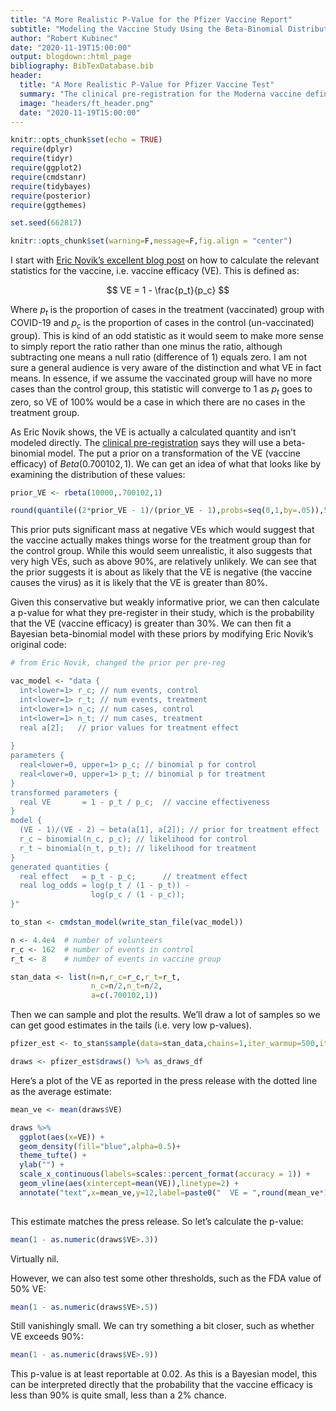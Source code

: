 ```yaml
---
title: "A More Realistic P-Value for the Pfizer Vaccine Report"
subtitle: "Modeling the Vaccine Study Using the Beta-Binomial Distribution"
author: "Robert Kubinec"
date: "2020-11-19T15:00:00"
output: blogdown::html_page
bibliography: BibTexDatabase.bib
header:
  title: "A More Realistic P-Value for Pfizer Vaccine Test"
  summary: "The clinical pre-registration for the Moderna vaccine defines clearly what statistic we should use to evaluate their trial, in contrast to their press release."
  image: "headers/ft_header.png"
  date: "2020-11-19T15:00:00"
---
```


```r
knitr::opts_chunk$set(echo = TRUE)
require(dplyr)
require(tidyr)
require(ggplot2)
require(cmdstanr)
require(tidybayes)
require(posterior)
require(ggthemes)

set.seed(662817)

knitr::opts_chunk$set(warning=F,message=F,fig.align = "center")


```


I start with [Eric Novik's excellent blog post](https://rpubs.com/ericnovik/692460) on how to calculate the relevant statistics for the vaccine, i.e. vaccine efficacy (VE). This is defined as:

$$
VE = 1 - \frac{p_t}{p_c}
$$

Where $p_t$ is the proportion of cases in the treatment (vaccinated) group with COVID-19 and $p_c$ is the proportion of cases in the control (un-vaccinated) group). This is kind of an odd statistic as it would seem to make more sense to simply report the ratio rather than one minus the ratio, although subtracting one means a null ratio (difference of 1) equals zero. I am not sure a general audience is very aware of the distinction and what VE in fact means. In essence, if we assume the vaccinated group will have no more cases than the control group, this statistic will converge to 1 as $p_t$ goes to zero, so VE of 100% would be a case in which there are no cases in the treatment group.

As Eric Novik shows, the VE is actually a calculated quantity and isn't modeled directly. The [clinical pre-registration](https://pfe-pfizercom-d8-prod.s3.amazonaws.com/2020-09/C4591001_Clinical_Protocol.pdf) says they will use a beta-binomial model. The put a prior on a transformation of the VE (vaccine efficacy) of $Beta(0.700102, 1)$. We can get an idea of what that looks like by examining the distribution of these values:

```r

prior_VE <- rbeta(10000,.700102,1)

round(quantile((2*prior_VE - 1)/(prior_VE - 1),probs=seq(0,1,by=.05)),5)
```



This prior puts significant mass at negative VEs which would suggest that the vaccine actually makes things worse for the treatment group than for the control group. While this would seem unrealistic, it also suggests that very high VEs, such as above 90%, are relatively unlikely. We can see that the prior suggests it is about as likely that the VE is negative (the vaccine causes the virus) as it is likely that the VE is greater than 80%. 

Given this conservative but weakly informative prior, we can then calculate a p-value for what they pre-register in their study, which is the probability that the VE (vaccine efficacy) is greater than 30%. We can then fit a Bayesian beta-binomial model with these priors by modifying Eric Novik's original code:

```r

# from Eric Novik, changed the prior per pre-reg

vac_model <- "data {
  int<lower=1> r_c; // num events, control
  int<lower=1> r_t; // num events, treatment
  int<lower=1> n_c; // num cases, control
  int<lower=1> n_t; // num cases, treatment
  real a[2];   // prior values for treatment effect
  
}
parameters {
  real<lower=0, upper=1> p_c; // binomial p for control
  real<lower=0, upper=1> p_t; // binomial p for treatment 
}
transformed parameters {
  real VE       = 1 - p_t / p_c;  // vaccine effectiveness
}
model {
  (VE - 1)/(VE - 2) ~ beta(a[1], a[2]); // prior for treatment effect
  r_c ~ binomial(n_c, p_c); // likelihood for control
  r_t ~ binomial(n_t, p_t); // likelihood for treatment
}
generated quantities {
  real effect   = p_t - p_c;      // treatment effect
  real log_odds = log(p_t / (1 - p_t)) -
                  log(p_c / (1 - p_c));
}"

to_stan <- cmdstan_model(write_stan_file(vac_model))

n <- 4.4e4  # number of volunteers
r_c <- 162  # number of events in control
r_t <- 8    # number of events in vaccine group

stan_data <- list(n=n,r_c=r_c,r_t=r_t,
                  n_c=n/2,n_t=n/2,
                  a=c(.700102,1))

```

Then we can sample and plot the results. We'll draw a lot of samples so we can get good estimates in the tails (i.e. very low p-values).

```r

pfizer_est <- to_stan$sample(data=stan_data,chains=1,iter_warmup=500,iter_sampling=100000,refresh=50000,show_messages=F)

draws <- pfizer_est$draws() %>% as_draws_df

```

Here's a plot of the VE as reported in the press release with the dotted line as the average estimate:

```r

mean_ve <- mean(draws$VE)

draws %>% 
  ggplot(aes(x=VE)) +
  geom_density(fill="blue",alpha=0.5)+
  theme_tufte() +
  ylab("") +
  scale_x_continuous(labels=scales::percent_format(accuracy = 1)) +
  geom_vline(aes(xintercept=mean(VE)),linetype=2) +
  annotate("text",x=mean_ve,y=12,label=paste0("  VE = ",round(mean_ve*100,1),"%"))
 
```

This estimate matches the press release. So let's calculate the p-value:

```r

mean(1 - as.numeric(draws$VE>.3))

```

Virtually nil.

However, we can also test some other thresholds, such as the FDA value of 50% VE:

```r

mean(1 - as.numeric(draws$VE>.5))

```

Still vanishingly small. We can try something a bit closer, such as whether VE exceeds 90%:

```r

mean(1 - as.numeric(draws$VE>.9))

```

This p-value is at least reportable at 0.02. As this is a Bayesian model, this can be interpreted directly that the probability that the vaccine efficacy is less than 90% is quite small, less than a 2% chance.

